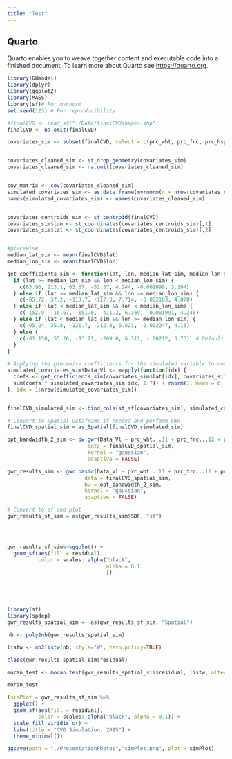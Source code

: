 ---
title: "Test"
---

## Quarto

Quarto enables you to weave together content and executable code into a finished document. To learn more about Quarto see <https://quarto.org>.
```{r}
library(GWmodel)
library(dplyr)
library(ggplot2)
library(MASS)
library(sf)# For mvrnorm
set.seed(123) # For reproducibility

#finalCVD <- read_sf("./Data/finalCVDshapes.shp")
finalCVD <- na.omit(finalCVD)

covariates_sim <- subset(finalCVD, select = c(prc_wht, prc_frc, prc_hsp, perc_sn, p2_5_20, estimat, U__2015, geometry))


covariates_cleaned_sim <- st_drop_geometry(covariates_sim)
covariates_cleaned_sim <- na.omit(covariates_cleaned_sim)


cov_matrix <- cov(covariates_cleaned_sim)
simulated_covariates_sim <- as.data.frame(mvrnorm(n = nrow(covariates_cleaned_sim), mu = colMeans(covariates_cleaned_sim), Sigma = cov_matrix))
names(simulated_covariates_sim) <- names(covariates_cleaned_sim)


covariates_centroids_sim <- st_centroid(finalCVD)
covariates_sim$lon <- st_coordinates(covariates_centroids_sim)[,1]
covariates_sim$lat <- st_coordinates(covariates_centroids_sim)[,2]


#piecewise
median_lat_sim <- mean(finalCVD$lat)
median_lon_sim <- mean(finalCVD$lon)

get_coefficients_sim <- function(lat, lon, median_lat_sim, median_lon_sim) {
  if (lat >= median_lat_sim && lon < median_lon_sim) {
    c(63.96, 213.1, 63.37, -52.57, 4.244, -0.001999, 3.194)
  } else if (lat >= median_lat_sim && lon >= median_lon_sim) {
    c(-85.72, 37.2, -113.7, -117.3, 7.714, -0.002183, 4.078)
  } else if (lat < median_lat_sim && lon < median_lon_sim) {
    c(-152.9, -16.67, -151.6, -411.2, 6.369, -0.001991, 4.248)
  } else if (lat < median_lat_sim && lon >= median_lon_sim) {
    c(-95.24, 35.8, -121.7, -212.8, 6.821, -0.002247, 4.13)
  } else {
    c(-81.158, 55.26, -93.21, -209.0, 6.311, -.00212, 3.73)  # Default coefficients if no conditions are met
  }
}

# Applying the piecewise coefficients for the simulated variable to not make it fixed 
simulated_covariates_sim$Data_Vl <- mapply(function(idx) {
  coefs <- get_coefficients_sim(covariates_sim$lat[idx], covariates_sim$lon[idx], median_lat_sim, median_lon_sim)
  sum(coefs * simulated_covariates_sim[idx, 1:7]) + rnorm(1, mean = 0, sd = 1)
}, idx = 1:nrow(simulated_covariates_sim))


finalCVD_simulated_sim <- bind_cols(st_sf(covariates_sim), simulated_covariates_sim)

# Convert to Spatial Dataframe if needed and perform GWR
finalCVD_spatial_sim = as_Spatial(finalCVD_simulated_sim)

opt_bandwidth_2_sim <- bw.gwr(Data_Vl ~ prc_wht...11 + prc_frc...12 + prc_hsp...13 + perc_sn...14 + p2_5_20...15 + estimat...16 + U__2015...17, 
                          data = finalCVD_spatial_sim, 
                          kernel = "gaussian", 
                          adaptive = FALSE)

gwr_results_sim <- gwr.basic(Data_Vl ~ prc_wht...11 + prc_frc...12 + prc_hsp...13 + perc_sn...14 + p2_5_20...15 + estimat...16 + U__2015...17, 
                         data = finalCVD_spatial_sim, 
                         bw = opt_bandwidth_2_sim, 
                         kernel = "gaussian", 
                         adaptive = FALSE)

# Convert to sf and plot
gwr_results_sf_sim = as(gwr_results_sim$SDF, "sf")




gwr_results_sf_sim%>%ggplot() +
  geom_sf(aes(fill = residual),
          color = scales::alpha("black",
                                alpha = 0.1
                                ))





library(sf)
library(spdep)
gwr_results_spatial_sim <- as(gwr_results_sf_sim, "Spatial")

nb <- poly2nb(gwr_results_spatial_sim)

listw <- nb2listw(nb, style="W", zero.policy=TRUE)

class(gwr_results_spatial_sim$residual)

moran_test <- moran.test(gwr_results_spatial_sim$residual, listw, alternative = "two.sided")

moran_test

(simPlot = gwr_results_sf_sim %>%
  ggplot() +
  geom_sf(aes(fill = residual),
          color = scales::alpha("black", alpha = 0.1)) +
  scale_fill_viridis_c() +
  labs(title = "CVD Simulation, 2015") +
  theme_minimal())

ggsave(path = "./PresentationPhotos","simPlot.png", plot = simPlot)


```
